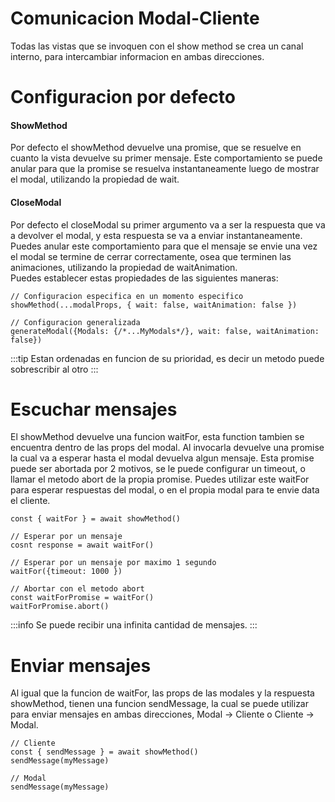 
# Comunicacion Modal-Cliente

Todas las vistas que se invoquen con el show method se crea un canal interno, para intercambiar informacion en ambas direcciones.

# Configuracion por defecto

#### ShowMethod
Por defecto el showMethod devuelve una promise, que se resuelve en cuanto la vista devuelve su primer mensaje. Este comportamiento se puede anular para que la promise se resuelva instantaneamente luego de mostrar el modal, utilizando la propiedad de <Highlight>wait</Highlight>.

#### CloseModal
Por defecto el closeModal su primer argumento va a ser la respuesta que va a devolver el modal, y esta respuesta se va a enviar instantaneamente. Puedes anular este comportamiento para que el mensaje se envie una vez el modal se termine de cerrar correctamente, osea que terminen las animaciones, utilizando la propiedad de <Highlight>waitAnimation</Highlight>.
<br/>
Puedes establecer estas propiedades de las siguientes maneras:
```tsx
// Configuracion especifica en un momento especifico
showMethod(...modalProps, { wait: false, waitAnimation: false })
```
```tsx
// Configuracion generalizada
generateModal({Modals: {/*...MyModals*/}, wait: false, waitAnimation: false})
```
:::tip
Estan ordenadas en funcion de su prioridad, es decir un metodo puede sobrescribir al otro
:::

# Escuchar mensajes

El showMethod devuelve una funcion <Highlight>waitFor</Highlight>, esta function tambien se encuentra dentro de las props del modal. Al invocarla devuelve una promise la cual va a esperar hasta el modal devuelva algun mensaje. Esta promise puede ser abortada por 2 motivos, se le puede configurar un timeout, o llamar el metodo <Highlight>abort</Highlight> de la propia promise. Puedes utilizar este waitFor para esperar respuestas del modal, o en el propia modal para te envie data el cliente.

```tsx
const { waitFor } = await showMethod()

// Esperar por un mensaje
cosnt response = await waitFor()

// Esperar por un mensaje por maximo 1 segundo
waitFor({timeout: 1000 })

// Abortar con el metodo abort
const waitForPromise = waitFor()
waitForPromise.abort()
```
:::info
Se puede recibir una infinita cantidad de mensajes.
:::

# Enviar mensajes

Al igual que la funcion de waitFor, las props de las modales y la respuesta showMethod, tienen una funcion sendMessage, la cual se puede utilizar para enviar mensajes en ambas direcciones, Modal -> Cliente o Cliente -> Modal.

```tsx
// Cliente
const { sendMessage } = await showMethod()
sendMessage(myMessage)

// Modal
sendMessage(myMessage)
```

